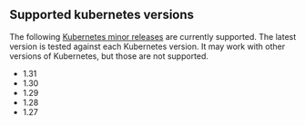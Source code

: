 ## Supported kubernetes versions

The following [Kubernetes minor releases][k8s-releases] are currently supported.
The latest version is tested against each Kubernetes version. It may work with
other versions of Kubernetes, but those are not supported.

* 1.31
* 1.30
* 1.29
* 1.28
* 1.27

[k8s-releases]: https://kubernetes.io/releases/
